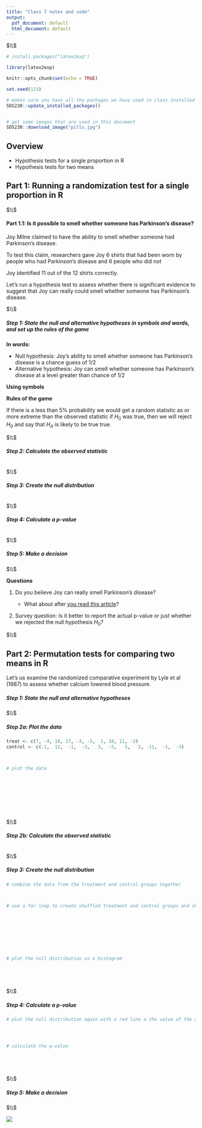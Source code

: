 ```yaml
---
title: "Class 7 notes and code"
output:
  pdf_document: default
  html_document: default
---
```




$\\$




```r

# install.packages("latex2exp")

library(latex2exp)

knitr::opts_chunk$set(echo = TRUE)

set.seed(123)

```


<!--  Please run the code in the R chunk below once. It will install a packages, and and download figures/data we will use.  -->

```r


# makes sure you have all the packages we have used in class installed
SDS230::update_installed_packages()


# get some images that are used in this document
SDS230::download_image("pills.jpg")


```







## Overview

 * Hypothesis tests for a single proportion in R
 * Hypothesis tests for two means




## Part 1: Running a randomization test for a single proportion in R



$\\$





#### Part 1.1: Is it possible to smell whether someone has Parkinson's disease? 


Joy Milne claimed to have the ability to smell whether someone had Parkinson’s disease.

To test this claim, researchers gave Joy 6 shirts that had been worn by people who had Parkinson’s disease and 6 people who did not

Joy identified 11 out of the 12 shirts correctly. 

Let's run a hypothesis test to assess whether there is significant evidence to suggest that Joy can really could smell whether someone has Parkinson's disease.




$\\$





##### Step 1: State the null and alternative hypotheses in symbols and words, and set up the rules of the game


**In words:** 

* Null hypothesis: Joy's ability to smell whether someone has Parkinson's disease is a chance guess of 1/2
* Alternative hypothesis: Joy can smell whether someone has Parkinson's disease at a level greater than chance of 1/2



**Using symbols**





**Rules of the game**

If there is a less than 5% probability we would get a random statistic as or more extreme than the observed statistic if $H_0$ was true, then we will reject $H_0$ and say that $H_A$ is likely to be true true. 







$\\$





##### Step 2: Calculate the observed statistic

```r




```





$\\$





##### Step 3: Create the null distribution



```r






```





$\\$




##### Step 4: Calculate a p-value


```r




```





$\\$





##### Step 5: Make a decision






$\\$






**Questions**

 1. Do you believe Joy can really smell Parkinson's disease? 
 
    - What about after [you read this article](https://wapo.st/2lW9GQL)? 

 2. Survey question: Is it better to report the actual p-value or just whether we rejected the null hypothesis $H_0$? 
 
 
 
 
 
$\\$
 









## Part 2: Permutation tests for comparing two means in R


Let's us examine the randomized comparative experiment by Lyle et al (1987) to assess whether calcium lowered blood pressure.








##### Step 1: State the null and alternative hypotheses 







$\\$






##### Step 2a: Plot the data


```r



treat <- c(7, -4, 18, 17, -3, -5,  1, 10, 11, -2)
control <- c(-1,  12,  -1,  -3,   3,  -5,   5,   2, -11,  -1,  -3)



# plot the data










```




$\\$




##### Step 2b: Calculate the observed statistic

```r





```


$\\$





##### Step 3: Create the null distribution



```r


# combine the data from the treatment and control groups together



# use a for loop to create shuffled treatment and control groups and shuffled statistics 









# plot the null distribution as a histogram






```



$\\$




##### Step 4: Calculate a p-value


```r


# plot the null distribution again with a red line a the value of the observed statistic




# calculate the p-value






```




$\\$



##### Step 5: Make a decision





$\\$















![](pills.jpg)









